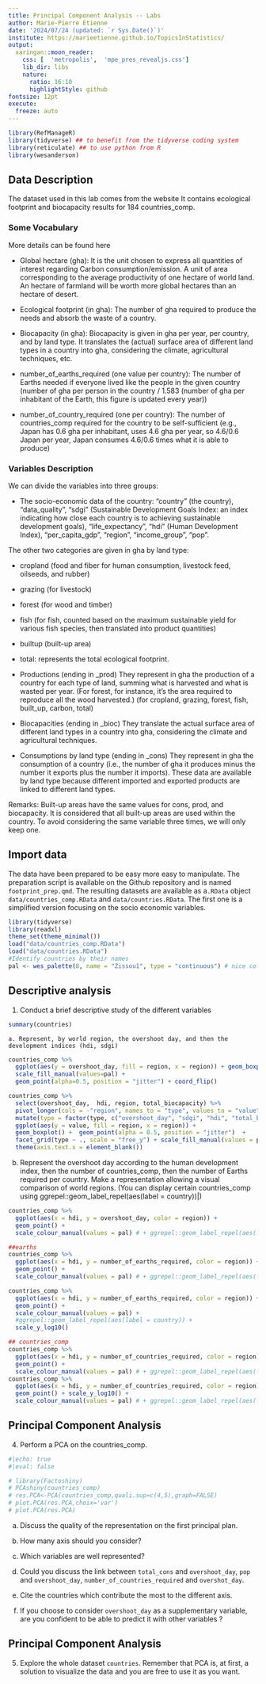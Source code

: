 ```yaml
---
title: Principal Component Analysis -- Labs
author: Marie-Pierre Etienne
date: '2024/07/24 (updated: `r Sys.Date()`)'
institute: https://marieetienne.github.io/TopicsInStatistics/
output:
  xaringan::moon_reader:
    css: [  'metropolis',  'mpe_pres_revealjs.css']
    lib_dir: libs
    nature:
      ratio: 16:10
      highlightStyle: github
fontsize: 12pt
execute: 
  freeze: auto
---
```





```r
library(RefManageR)
library(tidyverse) ## to benefit from the tidyverse coding system
library(reticulate) ## to use python from R
library(wesanderson)
```


## Data Description

The dataset used in this lab comes from the website \url{https://www.footprintnetwork.org/licenses/public-data-package-free/}
It contains ecological footprint and biocapacity results for 184 countries_comp.

### Some Vocabulary
More details can be found here \url{https://data.footprintnetwork.org/?_ga=2.237587203.280109455.1689844989-712229654.1682588383#/abouttheData}

 - Global hectare (gha): It is the unit chosen to express all quantities of interest regarding Carbon consumption/emission. A unit of area corresponding to the average productivity of one hectare of world land. An hectare of farmland will be worth more global hectares than an hectare of desert.
 - Ecological footprint (in gha): The number of gha required to produce the needs and absorb the waste of a country.
 - Biocapacity (in gha): Biocapacity is given in gha per year, per country, and by land type. It translates the (actual) surface area of different land types in a country into gha, considering the climate, agricultural techniques, etc.

  - number_of_earths_required (one value per country): The number of Earths needed if everyone lived like the people in the given country (number of gha per person in the country / 1.583 (number of gha per inhabitant of the Earth, this figure is updated every year))

  - number_of_country_required (one per country): The number of countries_comp required for the country to be self-sufficient (e.g., Japan has 0.6 gha per inhabitant, uses 4.6 gha per year, so 4.6/0.6 Japan per year, Japan consumes 4.6/0.6 times what it is able to produce)
  
### Variables Description

We can divide the variables into three groups:

  - The socio-economic data of the country:
 "country" (the country), "data_quality", "sdgi" (Sustainable Development Goals Index: an index indicating how close each country is to achieving sustainable development goals),
 "life_expectancy", "hdi" (Human Development Index), "per_capita_gdp", "region", "income_group", "pop".

 The other two categories are given in gha by land type:
 
  - cropland (food and fiber for human consumption, livestock feed, oilseeds, and rubber)
  
  - grazing (for livestock)
  
  - forest (for wood and timber)
  
  - fish (for fish, counted based on the maximum sustainable yield for various fish species, then translated into product quantities)
  
  - builtup (built-up area)
  
  - total: represents the total ecological footprint.
  
  - Productions (ending in _prod)
  They represent in gha the production of a country for each type of land, summing what is harvested and what is wasted per year. (For forest, for instance, it’s the area required to reproduce all the wood harvested.)
  (for cropland, grazing, forest, fish, built_up, carbon, total)
  
  - Biocapacities (ending in _bioc)
  They translate the actual surface area of different land types in a country into gha, considering the climate and agricultural techniques.
 
  - Consumptions by land type (ending in _cons)
  They represent in gha the consumption of a country (i.e., the number of gha it produces minus the number it exports plus the number it imports). These data are available by land type because different imported and exported products are linked to different land types.
  
  Remarks: Built-up areas have the same values for cons, prod, and biocapacity.
  It is considered that all built-up areas are used within the country.
  To avoid considering the same variable three times, we will only keep one.

## Import data
  

The data have been prepared to be easy more easy to manipulate. The preparation script is available on the Github repository and is named `footprint_prep.qmd`. The resulting datasets are  available as a`.RData` object `data/countries_comp.RData` and `data/countries.RData`. The first one is a simplified version focusing on the socio economic variables.
  
  
```r

library(tidyverse)
library(readxl)
theme_set(theme_minimal())
load("data/countries_comp.RData")
load("data/countries.RData")
#Identify countries by their names
pal <- wes_palette(8, name = "Zissou1", type = "continuous") # nice color based on wesanderson moovie
```

## Descriptive analysis
  
  1. Conduct a brief descriptive study of the different variables 

```r
summary(countries)
```
  
    a. Represent, by world region, the overshoot day, and then the development indices (hdi, sdgi)
  
    
```r
countries_comp %>% 
  ggplot(aes(y = overshoot_day, fill = region, x = region)) + geom_boxplot() + 
  scale_fill_manual(values=pal) + 
  geom_point(alpha=0.5, position = "jitter") + coord_flip()
```


```r
countries_comp %>% 
  select(overshoot_day,  hdi, region, total_biocapacity) %>% 
  pivot_longer(cols = -"region", names_to = "type", values_to = "value") %>% 
  mutate(type = factor(type, c("overshoot_day", "sdgi", "hdi", "total_biocapacity"))) %>% 
  ggplot(aes(y = value, fill = region, x = region)) + 
  geom_boxplot() +  geom_point(alpha = 0.5, position = "jitter")  +
  facet_grid(type ~ ., scale = "free_y") + scale_fill_manual(values = pal) +  scale_color_manual(values = pal) +
  theme(axis.text.x = element_blank())
```

  b. Represent the overshoot day according to the human development index, then the number of countries_comp, then the number of Earths required per country. Make a representation allowing a visual comparison of world regions. (You can display certain countries_comp using \t|ggrepel::geom_label_repel(aes(label = country))|)
  
```r
countries_comp %>% 
  ggplot(aes(x = hdi, y = overshoot_day, color = region)) + 
  geom_point() + 
  scale_colour_manual(values = pal) # + ggrepel::geom_label_repel(aes(label = country))

##earths
countries_comp %>% 
  ggplot(aes(x = hdi, y = number_of_earths_required, color = region)) + 
  geom_point() + 
  scale_colour_manual(values = pal) # + ggrepel::geom_label_repel(aes(label = country))

countries_comp %>% 
  ggplot(aes(x = hdi, y = number_of_earths_required, color = region)) + 
  geom_point() + 
  scale_colour_manual(values = pal) + 
  #ggrepel::geom_label_repel(aes(label = country)) + 
  scale_y_log10()

## countries_comp 
countries_comp %>% 
  ggplot(aes(x = hdi, y = number_of_countries_required, color = region)) + 
  geom_point() + 
  scale_colour_manual(values = pal) # + ggrepel::geom_label_repel(aes(label = country))
countries_comp %>% 
  ggplot(aes(x = hdi, y = number_of_countries_required, color = region)) + 
  geom_point() + scale_y_log10() +
  scale_colour_manual(values = pal) # + ggrepel::geom_label_repel(aes(label = country))
```
  
 

## Principal Component Analysis

4. Perform a PCA on the countries_comp.

```r
#|echo: true
#|eval: false

# library(Factoshiny)
# PCAshiny(countries_comp)
# res.PCA<-PCA(countries_comp,quali.sup=c(4,5),graph=FALSE)
# plot.PCA(res.PCA,choix='var')
# plot.PCA(res.PCA)
```

  a. Discuss the quality of the representation on the first principal plan.
  
  b. How many axis should you consider?

  c. Which variables are well represented?
  
  d. Could you discuss the link between `total_cons` and `overshoot_day`, `pop` and `overshoot_day`, `number_of_countries_required` and `overshot_day`.
  
  e. Cite the countries which contribute the most to the different axis.
  
  f. If you choose to consider `overshoot_day` as a supplementary variable, are you confident to be able to predict it with other variables ?
  
## Principal Component Analysis

5. Explore the whole dataset `countries`. Remember that PCA is, at first, a solution to visualize the data and you are free to use it as you want. 
